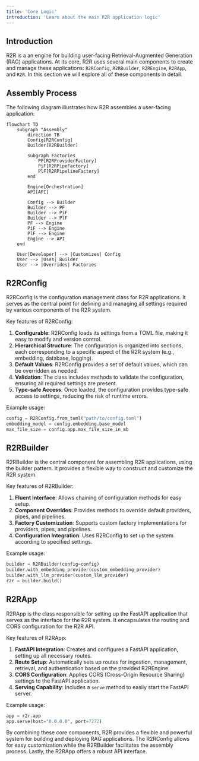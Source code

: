 ```yaml
---
title: 'Core Logic'
introduction: 'Learn about the main R2R application logic'
---
```


## Introduction

R2R is a an engine for building user-facing Retrieval-Augmented Generation (RAG) applications. At its core, R2R uses several main components to create and manage these applications: `R2RConfig`, `R2RBuilder`, `R2REngine`, `R2RApp`, and `R2R`. In this section we will explore all of these components in detail.

## Assembly Process

The following diagram illustrates how R2R assembles a user-facing application:

```mermaid
flowchart TD
    subgraph "Assembly"
        direction TB
        Config[R2RConfig]
        Builder[R2RBuilder]

        subgraph Factories
            PF[R2RProviderFactory]
            PiF[R2RPipeFactory]
            PlF[R2RPipelineFactory]
        end

        Engine[Orchestration]
        API[API]

        Config --> Builder
        Builder --> PF
        Builder --> PiF
        Builder --> PlF
        PF --> Engine
        PiF --> Engine
        PlF --> Engine
        Engine --> API
    end

    User[Developer] --> |Customizes| Config
    User --> |Uses| Builder
    User --> |Overrides| Factories
```

## R2RConfig

R2RConfig is the configuration management class for R2R applications. It serves as the central point for defining and managing all settings required by various components of the R2R system.

Key features of R2RConfig:

1. **Configurable**: R2RConfig loads its settings from a TOML file, making it easy to modify and version control.
2. **Hierarchical Structure**: The configuration is organized into sections, each corresponding to a specific aspect of the R2R system (e.g., embedding, database, logging).
3. **Default Values**: R2RConfig provides a set of default values, which can be overridden as needed.
4. **Validation**: The class includes methods to validate the configuration, ensuring all required settings are present.
5. **Type-safe Access**: Once loaded, the configuration provides type-safe access to settings, reducing the risk of runtime errors.

Example usage:
```python
config = R2RConfig.from_toml("path/to/config.toml")
embedding_model = config.embedding.base_model
max_file_size = config.app.max_file_size_in_mb
```

## R2RBuilder

R2RBuilder is the central component for assembling R2R applications, using the builder pattern. It provides a flexible way to construct and customize the R2R system.

Key features of R2RBuilder:

1. **Fluent Interface**: Allows chaining of configuration methods for easy setup.
2. **Component Overrides**: Provides methods to override default providers, pipes, and pipelines.
3. **Factory Customization**: Supports custom factory implementations for providers, pipes, and pipelines.
4. **Configuration Integration**: Uses R2RConfig to set up the system according to specified settings.

Example usage:
```python
builder = R2RBuilder(config=config)
builder.with_embedding_provider(custom_embedding_provider)
builder.with_llm_provider(custom_llm_provider)
r2r = builder.build()
```

## R2RApp

R2RApp is the class responsible for setting up the FastAPI application that serves as the interface for the R2R system. It encapsulates the routing and CORS configuration for the R2R API.

Key features of R2RApp:

1. **FastAPI Integration**: Creates and configures a FastAPI application, setting up all necessary routes.
2. **Route Setup**: Automatically sets up routes for ingestion, management, retrieval, and authentication based on the provided R2REngine.
3. **CORS Configuration**: Applies CORS (Cross-Origin Resource Sharing) settings to the FastAPI application.
4. **Serving Capability**: Includes a `serve` method to easily start the FastAPI server.

Example usage:
```python
app = r2r.app
app.serve(host="0.0.0.0", port=7272)
```


By combining these core components, R2R provides a flexible and powerful system for building and deploying RAG applications. The R2RConfig allows for easy customization while the R2RBuilder facilitates the assembly process. Lastly, the R2RApp offers a robust API interface.



